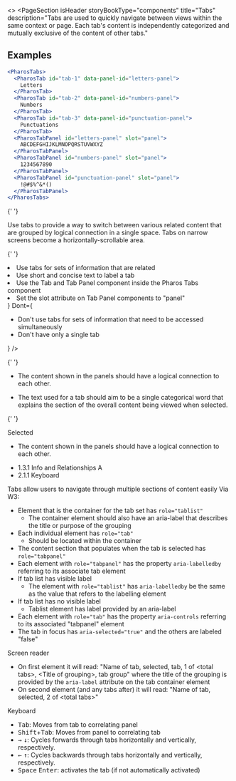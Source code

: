 
<>
  <PageSection
    isHeader
    storyBookType="components"
    title="Tabs"
    description="Tabs are used to quickly navigate between views within the same context or page. Each tab's content is independently categorized and mutually exclusive of the content of other tabs."
  ></PageSection>

## Examples

```jsx live
<PharosTabs>
  <PharosTab id="tab-1" data-panel-id="letters-panel">
    Letters
  </PharosTab>
  <PharosTab id="tab-2" data-panel-id="numbers-panel">
    Numbers
  </PharosTab>
  <PharosTab id="tab-3" data-panel-id="punctuation-panel">
    Punctuations
  </PharosTab>
  <PharosTabPanel id="letters-panel" slot="panel">
    ABCDEFGHIJKLMNOPQRSTUVWXYZ
  </PharosTabPanel>
  <PharosTabPanel id="numbers-panel" slot="panel">
    1234567890
  </PharosTabPanel>
  <PharosTabPanel id="punctuation-panel" slot="panel">
    !@#$%^&*()
  </PharosTabPanel>
</PharosTabs>
```

{' '}

<PageSection topMargin title="Usage">
  <p>
    Use tabs to provide a way to switch between various related content that are grouped by logical
    connection in a single space. Tabs on narrow screens become a horizontally-scrollable area.
  </p>
</PageSection>

{' '}

<PageSection title="Best practices">
  <BestPractices
    Do={
      <ul>
        <li>Use tabs for sets of information that are related</li>
        <li>Use short and concise text to label a tab</li>
        <li>Use the Tab and Tab Panel component inside the Pharos Tabs component</li>
        <li>Set the slot attribute on Tab Panel components to "panel"</li>
      </ul>
    }
    Dont={
      <ul>
        <li>Don't use tabs for sets of information that need to be accessed simultaneously</li>
        <li>Don't have only a single tab</li>
      </ul>
    }
  />
</PageSection>

{' '}

<PageSection title="Content guidelines">
  <PageSection title="Panel" subSectionLevel={1}>
    <ul>
      <li>The content shown in the panels should have a logical connection to each other.</li>
    </ul>
  </PageSection>
  <PageSection title="Tab" subSectionLevel={1}>
    <ul>
      <li>
        The text used for a tab should aim to be a single categorical word that explains the section
        of the overall content being viewed when selected.
      </li>
    </ul>
  </PageSection>
</PageSection>

{' '}

<PageSection title="States">
  <PageSection title="Tab" subSectionLevel={1}>
    <PharosHeading level={'4'} preset={'1--bold'}>
      Selected
    </PharosHeading>
    <ul>
      <li>The content shown in the panels should have a logical connection to each other.</li>
    </ul>
  </PageSection>
</PageSection>

  <PageSection title="Accessibility">
    <PageSection title="Relevant WCAG guidelines" subSectionLevel={1} lessMargin>
      <ul>
        <li>
          <PharosLink href="https://www.w3.org/WAI/WCAG21/Understanding/info-and-relationships.html">
            1.3.1 Info and Relationships A
          </PharosLink>
        </li>
        <li>
          <PharosLink href="https://www.w3.org/WAI/WCAG21/Understanding/keyboard.html">
            2.1.1 Keyboard
          </PharosLink>
        </li>
      </ul>
    </PageSection>
    <PageSection title="Importance" subSectionLevel={1} lessMargin>
      Tabs allow users to navigate through multiple sections of content easily
    </PageSection>
    <PageSection title="Code expectations" subSectionLevel={1} lessMargin>
      Via <PharosLink href="https://www.w3.org/TR/wai-aria-practices/#tabpanel">W3</PharosLink>:
      <ul>
        <li>
          Element that is the container for the tab set has <code>role="tablist"</code>
          <ul>
            <li>
              The container element should also have an aria-label that describes the title or purpose
              of the grouping
            </li>
          </ul>
        </li>
        <li>
          Each individual element has <code>role="tab"</code>
          <ul>
            <li>Should be located within the container</li>
          </ul>
        </li>
        <li>
          The content section that populates when the tab is selected has <code>role="tabpanel"</code>
        </li>
        <li>
          Each element with <code>role="tabpanel"</code> has the property <code>aria-labelledby</code>
          referring to its associate tab element
        </li>
        <li>
          If tab list has visible label
          <ul>
            <li>
              The element with <code>role="tablist"</code> has <code>aria-labelledby</code> be the
              same as the value that refers to the labelling element
            </li>
          </ul>
        </li>
        <li>
          If tab list has no visible label
          <ul>
            <li>Tablist element has label provided by an aria-label</li>
          </ul>
        </li>
        <li>
          Each element with <code>role="tab"</code> has the property <code>aria-controls</code>
          referring to its associated "tabpanel" element
        </li>
        <li>
          The tab in focus has <code>aria-selected="true"</code> and the others are labeled "false"
        </li>
      </ul>
    </PageSection>
    <PageSection title="Expected actions" subSectionLevel={1} lessMargin>
      <div style={{ marginBottom: 'var(--pharos-spacing-1-x)' }}>
        <PharosHeading level={'4'} preset={'1--bold'}>
          Screen reader
        </PharosHeading>
        <ul>
          <li>
            On first element it will read: "Name of tab, selected, tab, 1 of &lt;total tabs&gt;,
            &lt;Title of grouping&gt;, tab group" where the title of the grouping is provided by the
            <code>aria-label</code> attribute on the tab container element
          </li>
          <li>
            On second element (and any tabs after) it will read: "Name of tab, selected, 2 of
            &lt;total tabs&gt;"
          </li>
        </ul>
      </div>
      <PharosHeading level={'4'} preset={'1--bold'}>
        Keyboard
      </PharosHeading>
      <ul>
        <li>
          <kbd>Tab</kbd>: Moves from tab to correlating panel
        </li>
        <li>
          <kbd>Shift</kbd>+<kbd>Tab</kbd>: Moves from panel to correlating tab
        </li>
        <li>
          <kbd>→</kbd>
          <kbd>↓</kbd>: Cycles forwards through tabs horizontally and vertically, respectively.
        </li>
        <li>
          <kbd>←</kbd>
          <kbd>↑</kbd>: Cycles backwards through tabs horizontally and vertically, respectively.
        </li>
        <li>
          <kbd>Space</kbd>
          <kbd>Enter</kbd>: activates the tab (if not automatically activated)
        </li>
      </ul>
    </PageSection>
  </PageSection>
</>
